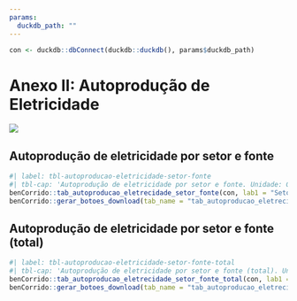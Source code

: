 ```yaml
---
params:
  duckdb_path: ""
---
```


```r
con <- duckdb::dbConnect(duckdb::duckdb(), params$duckdb_path)
```

# Anexo II: Autoprodução de Eletricidade {-}

![](../img/capas/imagem_cap_anexo.png)

## Autoprodução de eletricidade por setor e fonte 

```r
#| label: tbl-autoproducao-eletricidade-setor-fonte
#| tbl-cap: 'Autoprodução de eletricidade por setor e fonte. Unidade: GWh.'
benCorrido::tab_autoproducao_eletrecidade_setor_fonte(con, lab1 = "Setor", lab2 = "")
benCorrido::gerar_botoes_download(tab_name = "tab_autoproducao_eletrecidade_setor_fonte")
```

## Autoprodução de eletricidade por setor e fonte (total)

```r
#| label: tbl-autoproducao-eletricidade-setor-fonte-total
#| tbl-cap: 'Autoprodução de eletricidade por setor e fonte (total). Unidade: GWh.'
benCorrido::tab_autoproducao_eletrecidade_setor_fonte_total(con, lab1 = "Setor", lab2 = "")
benCorrido::gerar_botoes_download(tab_name = "tab_autoproducao_eletrecidade_setor_fonte_total", matriz = FALSE)
```